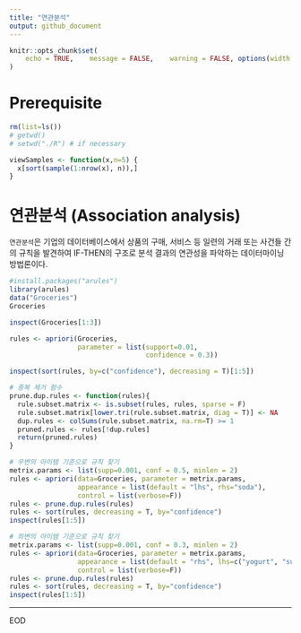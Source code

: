 ```yaml
---
title: "연관분석"
output: github_document
---
```


```r
knitr::opts_chunk$set(
	echo = TRUE,	message = FALSE,	warning = FALSE, options(width = 120), fig.width = 12, fig.height = 8
)
```

# Prerequisite
```r
rm(list=ls())
# getwd()
# setwd("./R") # if necessary

viewSamples <- function(x,n=5) {
  x[sort(sample(1:nrow(x), n)),]
}
```


# 연관분석 (Association analysis)
`연관분석`은 기업의 데이터베이스에서 상품의 구매, 서비스 등 일련의 거래 또는 사건들 간의 규칙을 발견하여 IF-THEN의 구조로 분석 결과의 연관성을 파악하는 데이터마이닝 방법론이다.

```r
#install.packages("arules")
library(arules)
data("Groceries")
Groceries
```
```r
inspect(Groceries[1:3])
```

```r
rules <- apriori(Groceries,
                 parameter = list(support=0.01,
                                  confidence = 0.3))
```
```r
inspect(sort(rules, by=c("confidence"), decreasing = T)[1:5])
```

```r
# 중복 제거 함수
prune.dup.rules <- function(rules){
  rule.subset.matrix <- is.subset(rules, rules, sparse = F)
  rule.subset.matrix[lower.tri(rule.subset.matrix, diag = T)] <- NA
  dup.rules <- colSums(rule.subset.matrix, na.rm=T) >= 1
  pruned.rules <- rules[!dup.rules]
  return(pruned.rules)
}
```


```r
# 우변의 아이템 기준으로 규칙 찾기
metrix.params <- list(supp=0.001, conf = 0.5, minlen = 2)
rules <- apriori(data=Groceries, parameter = metrix.params,
                 appearance = list(default = "lhs", rhs="soda"),
                 control = list(verbose=F))
rules <- prune.dup.rules(rules)
rules <- sort(rules, decreasing = T, by="confidence")
inspect(rules[1:5])
```

```r
# 좌변의 아이템 기준으로 규칙 찾기
metrix.params <- list(supp=0.001, conf = 0.3, minlen = 2)
rules <- apriori(data=Groceries, parameter = metrix.params,
                 appearance = list(default = "rhs", lhs=c("yogurt", "sugar")),
                 control = list(verbose=F))
rules <- prune.dup.rules(rules)
rules <- sort(rules, decreasing = T, by="confidence")
inspect(rules[1:5])
```

----
EOD